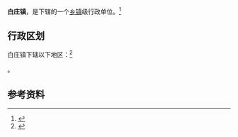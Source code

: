 {{中国乡级行政区|63/21/28/101/000}}

'''白庄镇'''，是{{PRC admin/fullname|63/21/28/101/000|3}}下辖的一个[[乡镇|乡镇]]级行政单位。<ref>{{PRC admin/ref sgc|{{PRC admin/parent|63/21/28/101/000}}}}</ref>

== 行政区划 ==

白庄镇下辖以下地区：<ref>{{PRC admin/ref sgc|63/21/28/101/000}}</ref>

{{PRC admin/children|63/21/28/101/000}}。

== 参考资料 ==

{{reflist}}

{{行政区划小作品}}
{{PRC admin/navcat|63/21/28/101/000}}